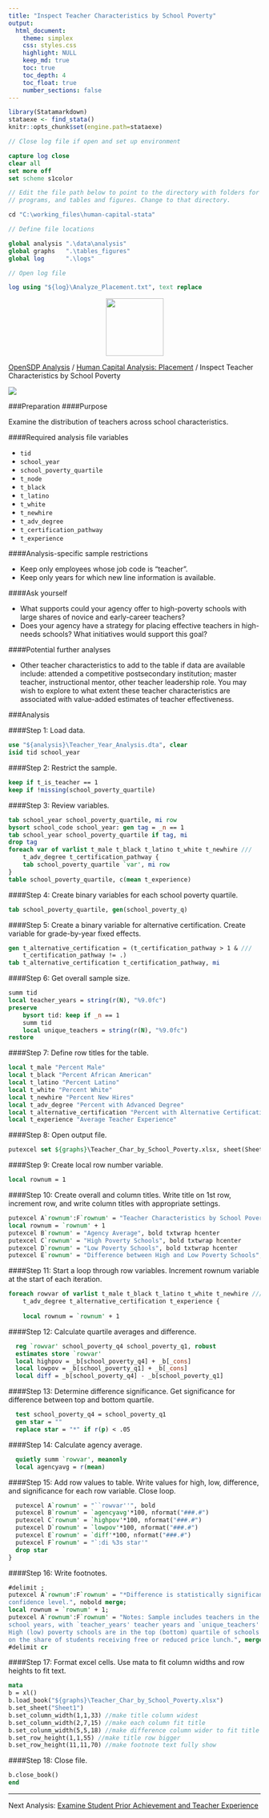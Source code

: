 ```yaml
---
title: "Inspect Teacher Characteristics by School Poverty"
output: 
  html_document:
    theme: simplex
    css: styles.css
    highlight: NULL
    keep_md: true
    toc: true
    toc_depth: 4
    toc_float: true
    number_sections: false
---
```



```r
library(Statamarkdown)
stataexe <- find_stata()
knitr::opts_chunk$set(engine.path=stataexe)
```

```stata
// Close log file if open and set up environment

capture log close
clear all
set more off
set scheme s1color

// Edit the file path below to point to the directory with folders for data, logs,
// programs, and tables and figures. Change to that directory.

cd "C:\working_files\human-capital-stata"

// Define file locations

global analysis ".\data\analysis"
global graphs 	".\tables_figures"
global log 		".\logs"

// Open log file

log using "${log}\Analyze_Placement.txt", text replace

```

<div class="navbar navbar-default navbar-fixed-top" id="logo">
<div class="container">
<img src="OpenSDP-Banner_crimson.jpg" style="display: block; margin: 0 auto; height: 115px;">
</div>
</div>

[OpenSDP Analysis](http://opensdp.github.io/analysis) / [Human Capital Analysis: Placement](Human_Capital_Analysis_Placement.html) / Inspect Teacher Characteristics by School Poverty

![](Teacher_Char_by_School_Poverty.png)

###Preparation
####Purpose

Examine the distribution of teachers across school characteristics.

####Required analysis file variables

 - `tid`
 - `school_year`
 - `school_poverty_quartile`
 - `t_node`
 - `t_black`
 - `t_latino`
 - `t_white`
 - `t_newhire`
 - `t_adv_degree`
 - `t_certification_pathway`
 - `t_experience`


####Analysis-specific sample restrictions

 - Keep only employees whose job code is "teacher".
 - Keep only years for which new line information is available. 

####Ask yourself

 - What supports could your agency offer to high-poverty schools with large shares of novice and early-career teachers? 
 - Does your agency have a strategy for placing effective teachers in high-needs schools? What initiatives would support this goal? 

####Potential further analyses

- Other teacher characteristics to add to the table if data are available include: attended a competitive postsecondary institution; master teacher, instructional mentor, other teacher leadership role. You may wish to explore to what extent these teacher characteristics are associated with value-added estimates of teacher effectiveness.

###Analysis

####Step 1: Load data. 

```stata
use "${analysis}\Teacher_Year_Analysis.dta", clear  
isid tid school_year
```

####Step 2: Restrict the sample.

```stata
keep if t_is_teacher == 1 
keep if !missing(school_poverty_quartile)
```

####Step 3: Review variables.

```stata
tab school_year school_poverty_quartile, mi row
bysort school_code school_year: gen tag = _n == 1
tab school_year school_poverty_quartile if tag, mi
drop tag
foreach var of varlist t_male t_black t_latino t_white t_newhire ///
	t_adv_degree t_certification_pathway {
	tab school_poverty_quartile `var', mi row
} 
table school_poverty_quartile, c(mean t_experience) 
```

####Step 4: Create binary variables for each school poverty quartile.

```stata
tab school_poverty_quartile, gen(school_poverty_q)
```

####Step 5: Create a binary variable for alternative certification.
Create variable for grade-by-year fixed effects.

```stata
gen t_alternative_certification = (t_certification_pathway > 1 & ///
	t_certification_pathway != .) 
tab t_alternative_certification t_certification_pathway, mi
```

####Step 6: Get overall sample size.

```stata
summ tid
local teacher_years = string(r(N), "%9.0fc")
preserve 
	bysort tid: keep if _n == 1
	summ tid
	local unique_teachers = string(r(N), "%9.0fc")
restore

```

####Step 7: Define row titles for the table.

```stata
local t_male "Percent Male"
local t_black "Percent African American"
local t_latino "Percent Latino"
local t_white "Percent White"
local t_newhire "Percent New Hires"
local t_adv_degree "Percent with Advanced Degree"
local t_alternative_certification "Percent with Alternative Certification"
local t_experience "Average Teacher Experience"
```

####Step 8: Open output file.

```stata
putexcel set ${graphs}\Teacher_Char_by_School_Poverty.xlsx, sheet(Sheet1) replace
```

####Step 9: Create local row number variable.

```stata
local rownum = 1
```

####Step 10: Create overall and column titles.
Write title on 1st row, increment row, and write column titles with appropriate settings.
```stata
putexcel A`rownum':F`rownum' = "Teacher Characteristics by School Poverty Level", merge hcenter vcenter bold font(calibri, 20, black)
local rownum = `rownum' + 1
putexcel B`rownum' = "Agency Average", bold txtwrap hcenter
putexcel C`rownum' = "High Poverty Schools", bold txtwrap hcenter
putexcel D`rownum' = "Low Poverty Schools", bold txtwrap hcenter
putexcel E`rownum' = "Difference between High and Low Poverty Schools", bold txtwrap hcenter
```

####Step 11: Start a loop through row variables. 
Increment rownum variable at the start of each iteration.

```stata
foreach rowvar of varlist t_male t_black t_latino t_white t_newhire ///
	t_adv_degree t_alternative_certification t_experience {
	
	local rownum = `rownum' + 1	
```

####Step 12: Calculate quartile averages and difference.

```stata
  reg `rowvar' school_poverty_q4 school_poverty_q1, robust
  estimates store `rowvar'
  local highpov = _b[school_poverty_q4] + _b[_cons]
  local lowpov = _b[school_poverty_q1] + _b[_cons]
  local diff = _b[school_poverty_q4] - _b[school_poverty_q1]
```

####Step 13: Determine difference significance.
Get significance for difference between top and bottom quartile.
	
```stata
  test school_poverty_q4 = school_poverty_q1
  gen star = ""
  replace star = "*" if r(p) < .05
```

####Step 14: Calculate agency average.

```stata
  quietly summ `rowvar', meanonly
  local agencyavg = r(mean)
```

####Step 15: Add row values to table.
Write values for high, low, difference, and significance for each row variable. Close loop.

```stata
  putexcel A`rownum' = "``rowvar''", bold
  putexcel B`rownum' = `agencyavg'*100, nformat("###.#") 
  putexcel C`rownum' = `highpov'*100, nformat("###.#")
  putexcel D`rownum' = `lowpov'*100, nformat("###.#")
  putexcel E`rownum' = `diff'*100, nformat("###.#")
  putexcel F`rownum' = "`:di %3s star'"
  drop star 
}
```

####Step 16: Write footnotes.

```stata
#delimit ;
putexcel A`rownum':F`rownum' = "*Difference is statistically significant at the 95 percent
confidence level.", nobold merge;
local rownum = `rownum' + 1;
putexcel A`rownum':F`rownum' = "Notes: Sample includes teachers in the 2006-07 through 2010-11 
school years, with `teacher_years' teacher years and `unique_teachers' unique teachers. 
High (low) poverty schools are in the top (bottom) quartile of schools each year based 
on the share of students receiving free or reduced price lunch.", merge txtwrap;
#delimit cr
```

####Step 17: Format excel cells.
Use mata to fit column widths and row heights to fit text.

```stata
mata
b = xl()
b.load_book("${graphs}\Teacher_Char_by_School_Poverty.xlsx")
b.set_sheet("Sheet1")
b.set_column_width(1,1,33) //make title column widest
b.set_column_width(2,7,15) //make each column fit title
b.set_colunm_width(5,5,18) //make difference column wider to fit title
b.set_row_height(1,1,55) //make title row bigger
b.set_row_height(11,11,70) //make footnote text fully show
```

####Step 18: Close file.
```stata
b.close_book()
end
```

---

Next Analysis: [Examine Student Prior Achievement and Teacher Experience](Prior_Ach_by_Exp.html)
